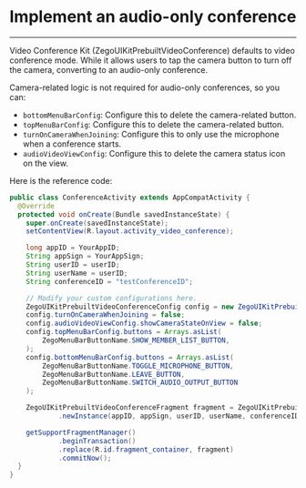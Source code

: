 # Implement an audio-only conference

- - -

Video Conference Kit (ZegoUIKitPrebuiltVideoConference) defaults to video conference mode. While it allows users to tap the camera button to turn off the camera, converting to an audio-only conference.

Camera-related logic is not required for audio-only conferences, so you can:

- `bottomMenuBarConfig`: Configure this to delete the camera-related button.
- `topMenuBarConfig`: Configure this to delete the camera-related button.
- `turnOnCameraWhenJoining`: Configure this to only use the microphone when a conference starts.
- `audioVideoViewConfig`: Configure this to delete the camera status icon on the view.

Here is the reference code:

```java {15-24}
public class ConferenceActivity extends AppCompatActivity {
  @Override
  protected void onCreate(Bundle savedInstanceState) {
    super.onCreate(savedInstanceState);
    setContentView(R.layout.activity_video_conference);

    long appID = YourAppID;
    String appSign = YourAppSign;
    String userID = userID;
    String userName = userID;
    String conferenceID = "testConferenceID";

    // Modify your custom configurations here.
    ZegoUIKitPrebuiltVideoConferenceConfig config = new ZegoUIKitPrebuiltVideoConferenceConfig();
    config.turnOnCameraWhenJoining = false;
    config.audioVideoViewConfig.showCameraStateOnView = false;
    config.topMenuBarConfig.buttons = Arrays.asList(
        ZegoMenuBarButtonName.SHOW_MEMBER_LIST_BUTTON,
    );
    config.bottomMenuBarConfig.buttons = Arrays.asList(
        ZegoMenuBarButtonName.TOGGLE_MICROPHONE_BUTTON,
        ZegoMenuBarButtonName.LEAVE_BUTTON,
        ZegoMenuBarButtonName.SWITCH_AUDIO_OUTPUT_BUTTON
    );

    ZegoUIKitPrebuiltVideoConferenceFragment fragment = ZegoUIKitPrebuiltVideoConferenceFragment
            .newInstance(appID, appSign, userID, userName, conferenceID, config);

    getSupportFragmentManager()
            .beginTransaction()
            .replace(R.id.fragment_container, fragment)
            .commitNow();
  }
}
```
